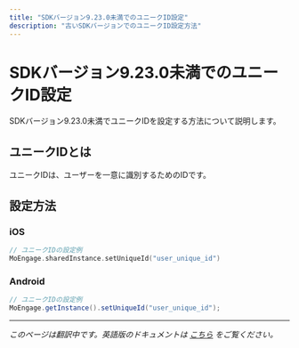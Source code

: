 ```yaml
---
title: "SDKバージョン9.23.0未満でのユニークID設定"
description: "古いSDKバージョンでのユニークID設定方法"
---
```


# SDKバージョン9.23.0未満でのユニークID設定

SDKバージョン9.23.0未満でユニークIDを設定する方法について説明します。

## ユニークIDとは

ユニークIDは、ユーザーを一意に識別するためのIDです。

## 設定方法

### iOS
```swift
// ユニークIDの設定例
MoEngage.sharedInstance.setUniqueId("user_unique_id")
```

### Android
```java
// ユニークIDの設定例
MoEngage.getInstance().setUniqueId("user_unique_id");
```

---

*このページは翻訳中です。英語版のドキュメントは [こちら](/hc/en-us/articles/35580768711060-Setting-Unique-Id-for-SDK-versions-below-9-23-0) をご覧ください。*
